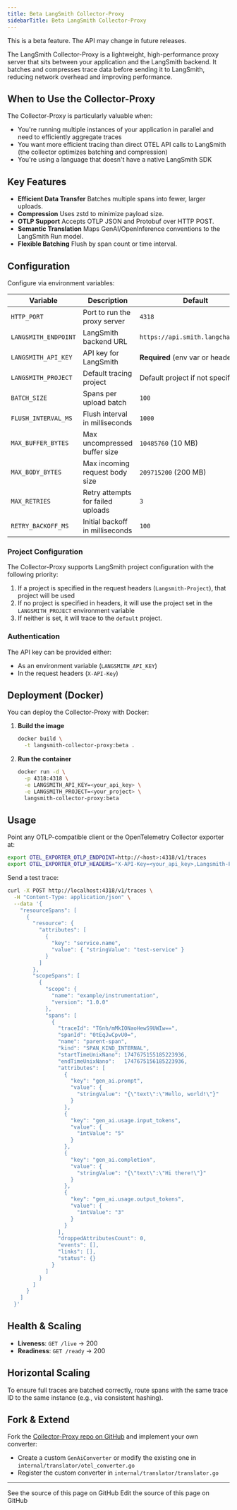 ```yaml
---
title: Beta LangSmith Collector-Proxy
sidebarTitle: Beta LangSmith Collector-Proxy
---
```


<Note>
This is a beta feature. The API may change in future releases.
</Note>

The LangSmith Collector-Proxy is a lightweight, high-performance proxy server that sits between your application and the LangSmith backend. It batches and compresses trace data before sending it to LangSmith, reducing network overhead and improving performance.

## When to Use the Collector-Proxy

The Collector-Proxy is particularly valuable when:

* You're running multiple instances of your application in parallel and need to efficiently aggregate traces
* You want more efficient tracing than direct OTEL API calls to LangSmith (the collector optimizes batching and compression)
* You're using a language that doesn't have a native LangSmith SDK

## Key Features

* **Efficient Data Transfer** Batches multiple spans into fewer, larger uploads.
* **Compression** Uses zstd to minimize payload size.
* **OTLP Support** Accepts OTLP JSON and Protobuf over HTTP POST.
* **Semantic Translation** Maps GenAI/OpenInference conventions to the LangSmith Run model.
* **Flexible Batching** Flush by span count or time interval.

## Configuration

Configure via environment variables:

| Variable             | Description                       | Default                           |
| -------------------- | --------------------------------- | --------------------------------- |
| `HTTP_PORT`          | Port to run the proxy server      | `4318`                            |
| `LANGSMITH_ENDPOINT` | LangSmith backend URL             | `https://api.smith.langchain.com` |
| `LANGSMITH_API_KEY`  | API key for LangSmith             | **Required** (env var or header)  |
| `LANGSMITH_PROJECT`  | Default tracing project           | Default project if not specified  |
| `BATCH_SIZE`         | Spans per upload batch            | `100`                             |
| `FLUSH_INTERVAL_MS`  | Flush interval in milliseconds    | `1000`                            |
| `MAX_BUFFER_BYTES`   | Max uncompressed buffer size      | `10485760` (10 MB)                |
| `MAX_BODY_BYTES`     | Max incoming request body size    | `209715200` (200 MB)              |
| `MAX_RETRIES`        | Retry attempts for failed uploads | `3`                               |
| `RETRY_BACKOFF_MS`   | Initial backoff in milliseconds   | `100`                             |

### Project Configuration

The Collector-Proxy supports LangSmith project configuration with the following priority:

1. If a project is specified in the request headers (`Langsmith-Project`), that project will be used
2. If no project is specified in headers, it will use the project set in the `LANGSMITH_PROJECT` environment variable
3. If neither is set, it will trace to the `default` project.

### Authentication

The API key can be provided either:

* As an environment variable (`LANGSMITH_API_KEY`)
* In the request headers (`X-API-Key`)

## Deployment (Docker)

You can deploy the Collector-Proxy with Docker:

1. **Build the image**

   ```bash
   docker build \
     -t langsmith-collector-proxy:beta .
   ```

2. **Run the container**

   ```bash
   docker run -d \
     -p 4318:4318 \
     -e LANGSMITH_API_KEY=<your_api_key> \
     -e LANGSMITH_PROJECT=<your_project> \
     langsmith-collector-proxy:beta
   ```

## Usage

Point any OTLP-compatible client or the OpenTelemetry Collector exporter at:

```bash
export OTEL_EXPORTER_OTLP_ENDPOINT=http://<host>:4318/v1/traces
export OTEL_EXPORTER_OTLP_HEADERS="X-API-Key=<your_api_key>,Langsmith-Project=<your_project>"
```

Send a test trace:

```bash
curl -X POST http://localhost:4318/v1/traces \
  -H "Content-Type: application/json" \
  --data '{
    "resourceSpans": [
      {
        "resource": {
          "attributes": [
            {
              "key": "service.name",
              "value": { "stringValue": "test-service" }
            }
          ]
        },
        "scopeSpans": [
          {
            "scope": {
              "name": "example/instrumentation",
              "version": "1.0.0"
            },
            "spans": [
              {
                "traceId": "T6nh/mMkIONaoHewS9UWIw==",
                "spanId": "0tEqJwCpvU0=",
                "name": "parent-span",
                "kind": "SPAN_KIND_INTERNAL",
                "startTimeUnixNano": 1747675155185223936,
                "endTimeUnixNano":   1747675156185223936,
                "attributes": [
                  {
                    "key": "gen_ai.prompt",
                    "value": {
                      "stringValue": "{\"text\":\"Hello, world!\"}"
                    }
                  },
                  {
                    "key": "gen_ai.usage.input_tokens",
                    "value": {
                      "intValue": "5"
                    }
                  },
                  {
                    "key": "gen_ai.completion",
                    "value": {
                      "stringValue": "{\"text\":\"Hi there!\"}"
                    }
                  },
                  {
                    "key": "gen_ai.usage.output_tokens",
                    "value": {
                      "intValue": "3"
                    }
                  }
                ],
                "droppedAttributesCount": 0,
                "events": [],
                "links": [],
                "status": {}
              }
            ]
          }
        ]
      }
    ]
  }'
```

## Health & Scaling

* **Liveness**: `GET /live` → 200
* **Readiness**: `GET /ready` → 200

## Horizontal Scaling

To ensure full traces are batched correctly, route spans with the same trace ID to the same instance (e.g., via consistent hashing).

## Fork & Extend

Fork the [Collector-Proxy repo on GitHub](https://github.com/langchain-ai/langsmith-collector-proxy) and implement your own converter:

* Create a custom `GenAiConverter` or modify the existing one in `internal/translator/otel_converter.go`
* Register the custom converter in `internal/translator/translator.go`

---

<CardGroup cols={2}>
  <Card title="View Source" icon="eye" href="https://github.com/langchain-ai/docs/blob/main/src/langsmith/collector-proxy.mdx">
    See the source of this page on GitHub
  </Card>
  <Card title="Edit Source" icon="pen-to-square" href="https://github.com/langchain-ai/docs/edit/main/src/langsmith/collector-proxy.mdx">
    Edit the source of this page on GitHub
  </Card>
</CardGroup>

